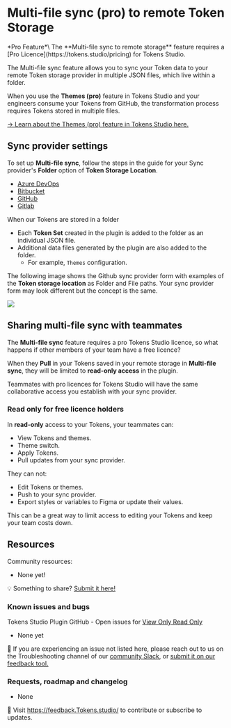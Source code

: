 # Multi-file sync (pro) to remote Token Storage


<Callout emoji="✦">
 *Pro Feature*\
    The **Multi-file sync to remote storage** feature requires a [Pro Licence](https://tokens.studio/pricing) for Tokens Studio. 
</Callout>

The Multi-file sync feature allows you to sync your Token data to your remote Token storage provider in multiple JSON files, which live within a folder. []()

When you use the **Themes (pro)** feature in Tokens Studio and your engineers consume your Tokens from GitHub, the transformation process requires Tokens stored in multiple files. 

[→ Learn about the Themes (pro) feature in Tokens Studio here.](/themes/themes-pro)  

## Sync provider settings
To set up **Multi-file sync**, follow the steps in the guide for your Sync provider's **Folder** option of **Token Storage Location**. 
- [Azure DevOps](/token-storage-and-sync/sync-provider-azure-devops)
- [Bitbucket](/token-storage-and-sync/sync-provider-bitbucket)
- [GitHub](/token-storage-and-sync/sync-provider-github)
- [Gitlab](/token-storage-and-sync/sync-provider-gitlab)

When our Tokens are stored in a folder
- Each **Token Set** created in the plugin is added to the folder as an individual JSON file. 
- Additional data files generated by the plugin are also added to the folder. 
	- For example, `Themes` configuration.

The following image shows the Github sync provider form with examples of the **Token storage location** as Folder and File paths. Your sync provider form may look different but the concept is the same. 

![](/token-storage-and-sync/sync-github-file-folder-both-v2-0.png)
## Sharing multi-file sync with teammates
The **Multi-file sync** feature requires a pro Tokens Studio licence, so what happens if other members of your team have a free licence? 

When they **Pull** in your Tokens saved in your remote storage in **Multi-file sync**, they will be limited to **read-only access** in the plugin. 

Teammates with pro licences for Tokens Studio will have the same collaborative access you establish with your sync provider. 

### Read only for free licence holders
In **read-only** access to your Tokens, your teammates can:
- View Tokens and themes.
- Theme switch. 
- Apply Tokens. 
- Pull updates from your sync provider.

They can not:
- Edit Tokens or themes.
- Push to your sync provider.
- Export styles or variables to Figma or update their values.

This can be a great way to limit access to editing your Tokens and keep your team costs down. 

## Resources
Community resources:
- None yet! 

💡 Something to share? [Submit it here!](https://feedback.Tokens.studio/)

### Known issues and bugs
Tokens Studio Plugin GitHub - Open issues for [View Only Read Only](https://github.com/Tokens-studio/figma-plugin/labels/view%20only%20read%20only)
- None yet

🐞 If you are experiencing an issue not listed here, please reach out to us on the Troubleshooting channel of our [community Slack](https://Tokens.studio/slack), or [submit it on our feedback tool.](https://feedback.Tokens.studio/ ) 

### Requests, roadmap and changelog
- None 

💌 Visit https://feedback.Tokens.studio/ to contribute or subscribe to updates.

